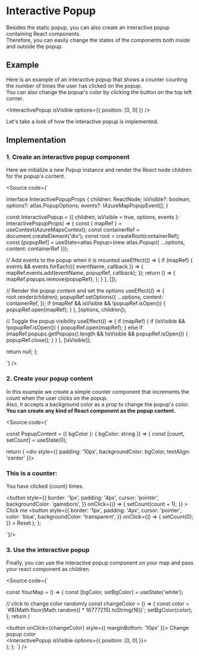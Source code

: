 


<Meta of={InteractivePopupStories} />

# Interactive Popup
Besides the static popup, you can also create an interactive popup containing React components.<br/>
Therefore, you can easily change the states of the components both inside and outside the popup.<br/>
## Example
Here is an example of an interactive popup that shows a counter counting the number of times the user has clicked on the popup.<br/>
You can also change the popup's color by clicking the button on the top left corner.

<InteractivePopup isVisible options={{ position: [0, 0] }}  />


Let's take a look of how the interactive popup is implemented.<br/>
## Implementation
### 1. Create an interactive popup component
Here we initialize a new Popup instance and render the React node children for the popup's content.<br/>

<Source code={`

interface InteractivePopupProps {
  children: ReactNode;
  isVisible?: boolean;
  options?: atlas.PopupOptions;
  events?: IAzureMapPopupEvent[];
}

const InteractivePopup = ({ children, isVisible = true, options, events }: InteractivePopupProps) => {
  const { mapRef } = useContext<IAzureMapsContextProps>(AzureMapsContext);
  const containerRef = document.createElement('div');
  const root = createRoot(containerRef);
  const [popupRef] = useState<atlas.Popup>(new atlas.Popup({ ...options, content: containerRef }));

  // Add events to the popup when it is mounted
  useEffect(() => {
    if (mapRef) {
      events &&
        events.forEach(({ eventName, callback }) => {
          mapRef.events.add(eventName, popupRef, callback);
        });
      return () => {
        mapRef.popups.remove(popupRef);
      };
    }
  }, []);

  // Render the popup content and set the options
  useEffect(() => {
    root.render(children);
    popupRef.setOptions({
      ...options,
      content: containerRef,
    });
    if (mapRef && isVisible && !popupRef.isOpen()) {
      popupRef.open(mapRef);
    }
  }, [options, children]);

  // Toggle the popup visibility
  useEffect(() => {
    if (mapRef) {
      if (isVisible && !popupRef.isOpen()) {
        popupRef.open(mapRef);
      } else if (mapRef.popups.getPopups().length && !isVisible && popupRef.isOpen()) {
        popupRef.close();
      }
    }
  }, [isVisible]);

  return null;
};


`} />

### 2. Create your popup content
In this example we create a simple counter component that increments the count when the user clicks on the popup.<br/>
Also, it accepts a background color as a prop to change the popup's color.<br/>
**You can create any kind of React component as the popup content.**

<Source code={`

const PopupContent = ({ bgColor }: { bgColor: string }) => {
  const [count, setCount] = useState(0);

  return (
    <div style={{ padding: '10px', backgroundColor: bgColor, textAlign: 'center' }}>
      <h3>This is a counter:</h3>
      <p>You have clicked {count} times.</p>
      <button
        style={{
          border: '1px',
          padding: '4px',
          cursor: 'pointer',
          backgroundColor: 'gainsboro',
        }}
        onClick={() => {
          setCount(count + 1);
        }}
      >
        Click me
      </button>
      <button
        style={{
          border: '1px',
          padding: '4px',
          cursor: 'pointer',
          color: 'blue',
          backgroundColor: 'transparent',
        }}
        onClick={() => {
          setCount(0);
        }}
      >
        Reset
      </button>
    </div>
  );
};

`}/>

### 3. Use the interactive popup
Finally, you can use the interactive popup component on your map and pass your react component as children.<br/>

<Source code={`

const YourMap = () => {
  const [bgColor, setBgColor] = useState('white');

  // click to change color randomly
  const changeColor = () => {
    const color = \`#\${Math.floor(Math.random() * 16777215).toString(16)}\`;
    setBgColor(color);
  };
  return (
    <AzureMapsProvider>
      <div>
        <button onClick={changeColor} style={{ marginBottom: '10px' }}>
          Change popup color
        </button>
        <div style={...}>
          <AzureMap options={yourOptions}>
            <InteractivePopup isVisible options={{ position: [0, 0] }}>
              <PopupContent bgColor={bgColor} />
            </InteractivePopup>
          </AzureMap>
        </div>
      </div>
    </AzureMapsProvider>
  );
};
`} />
